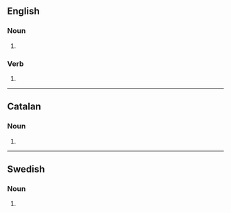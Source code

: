 {{also|televisións|télévisions}}

==English==

===Noun===
{{head|en|noun form}}

# {{plural of|en|television}}

===Verb===
{{head|en|verb form}}

# {{en-third-person singular of|television}}

----

==Catalan==

===Noun===
{{head|ca|noun form}}

# {{plural of|ca|televisió}}

----

==Swedish==

===Noun===
{{head|sv|noun form}}

# {{sv-noun-form-indef-gen|television}}